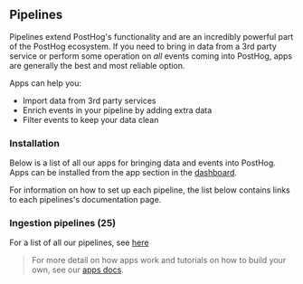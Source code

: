 ## Pipelines

Pipelines extend PostHog's functionality and are an incredibly powerful part of the PostHog ecosystem. If you need to bring in data from a 3rd party service or perform some operation on _all_ events coming into PostHog, apps are generally the best and most reliable option.

Apps can help you:

-   Import data from 3rd party services
-   Enrich events in your pipeline by adding extra data
-   Filter events to keep your data clean

### Installation

Below is a list of all our apps for bringing data and events into PostHog. Apps can be installed from the app section in the [dashboard](https://app.posthog.com/project/apps).

For information on how to set up each pipeline, the list below contains links to each pipelines's documentation page.

### Ingestion pipelines (25)

For a list of all our pipelines, see [here](/cdp)

<IngestionPipelinesList />

> For more detail on how apps work and tutorials on how to build your own, see our [apps docs](/docs/apps).
